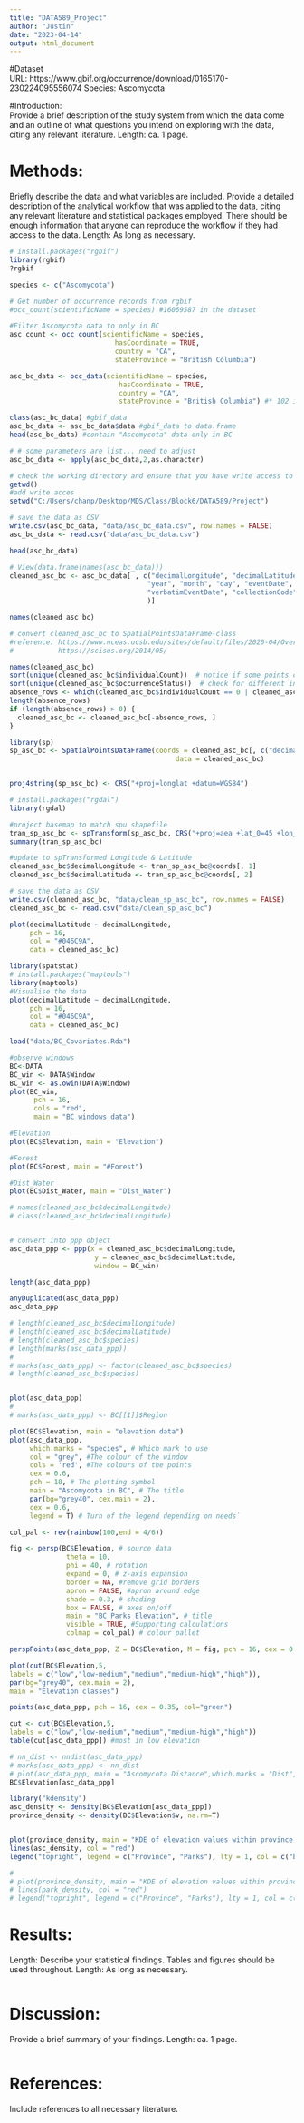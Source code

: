 ---
title: "DATA589_Project"
author: "Justin"
date: "2023-04-14"
output: html_document
---
#Dataset   
URL: https://www.gbif.org/occurrence/download/0165170-230224095556074
Species: Ascomycota



#Introduction:   
Provide a brief description of the study system from which the data come and an outline of what questions you intend on exploring with the data, citing any relevant literature. Length: ca. 1 page.

# Methods:   
Briefly describe the data and what variables are included. Provide a detailed description of the analytical workflow that was applied to the data, citing any relevant literature and statistical packages employed. There should be enough information that anyone can reproduce the workflow if they had access to the data. Length: As long as necessary.

```{r}
# install.packages("rgbif")
library(rgbif)
?rgbif

species <- c("Ascomycota")

# Get number of occurrence records from rgbif
#occ_count(scientificName = species) #16069587 in the dataset

#Filter Ascomycota data to only in BC
asc_count <- occ_count(scientificName = species,
                          hasCoordinate = TRUE,
                          country = "CA",
                          stateProvince = "British Columbia")

asc_bc_data <- occ_data(scientificName = species,
                           hasCoordinate = TRUE,
                           country = "CA",
                           stateProvince = "British Columbia") #* 102 illegal points stored in attr(,“rejects”) ***

class(asc_bc_data) #gbif_data 
asc_bc_data <- asc_bc_data$data #gbif_data to data.frame
head(asc_bc_data) #contain "Ascomycota" data only in BC

```
```{r}
# # some parameters are list... need to adjust
asc_bc_data <- apply(asc_bc_data,2,as.character)

# check the working directory and ensure that you have write access to that directory
getwd()
#add write acces
setwd("C:/Users/chanp/Desktop/MDS/Class/Block6/DATA589/Project")

# save the data as CSV
write.csv(asc_bc_data, "data/asc_bc_data.csv", row.names = FALSE)
asc_bc_data <- read.csv("data/asc_bc_data.csv")

head(asc_bc_data)
```
```{r}

# View(data.frame(names(asc_bc_data)))
cleaned_asc_bc <- asc_bc_data[ , c("decimalLongitude", "decimalLatitude", "order", "family", "genus", "species", "genericName", "specificEpithet", "coordinateUncertaintyInMeters", "stateProvince", 
                                  "year", "month", "day", "eventDate", "occurrenceStatus", "class", "countryCode","country", "verbatimLocality", "taxonID", "catalogNumber", "institutionCode", "eventTime",
                                  "verbatimEventDate", "collectionCode", "gbifID", "verbatimLocality"
                                  )]
```
```{r}
names(cleaned_asc_bc)


```

```{r}
# convert cleaned_asc_bc to SpatialPointsDataFrame-class
#reference: https://www.nceas.ucsb.edu/sites/default/files/2020-04/OverviewCoordinateReferenceSystems.pdf
#           https://scisus.org/2014/05/

names(cleaned_asc_bc)
sort(unique(cleaned_asc_bc$individualCount))  # notice if some points correspond to zero abundance
sort(unique(cleaned_asc_bc$occurrenceStatus))  # check for different indications of "absent", which could be in different languages
absence_rows <- which(cleaned_asc_bc$individualCount == 0 | cleaned_asc_bc$occurrenceStatus %in% c("absent", "Absent", "ABSENT", "ausente", "Ausente", "AUSENTE"))
length(absence_rows)
if (length(absence_rows) > 0) {
  cleaned_asc_bc <- cleaned_asc_bc[-absence_rows, ]
}

library(sp)
sp_asc_bc <- SpatialPointsDataFrame(coords = cleaned_asc_bc[, c("decimalLongitude", "decimalLatitude")],
                                         data = cleaned_asc_bc)


proj4string(sp_asc_bc) <- CRS("+proj=longlat +datum=WGS84")

# install.packages("rgdal")
library(rgdal)

#project basemap to match spu shapefile
tran_sp_asc_bc <- spTransform(sp_asc_bc, CRS("+proj=aea +lat_0=45 +lon_0=-126 +lat_1=50 +lat_2=58.5 +x_0=1000000 +y_0=0 +datum=NAD83 +units=m +no_defs")) 
summary(tran_sp_asc_bc)

#update to spTransformed Longitude & Latitude 
cleaned_asc_bc$decimalLongitude <- tran_sp_asc_bc@coords[, 1]
cleaned_asc_bc$decimalLatitude <- tran_sp_asc_bc@coords[, 2]

# save the data as CSV
write.csv(cleaned_asc_bc, "data/clean_sp_asc_bc", row.names = FALSE)
cleaned_asc_bc <- read.csv("data/clean_sp_asc_bc")

plot(decimalLatitude ~ decimalLongitude,
     pch = 16,
     col = "#046C9A",
     data = cleaned_asc_bc)


```

```{r}
library(spatstat)
# install.packages("maptools")
library(maptools)
#Visualise the data
plot(decimalLatitude ~ decimalLongitude,
     pch = 16,
     col = "#046C9A",
     data = cleaned_asc_bc)

```
```{r}
load("data/BC_Covariates.Rda")

#observe windows
BC<-DATA
BC_win <- DATA$Window
BC_win <- as.owin(DATA$Window)
plot(BC_win,
      pch = 16,
      cols = "red",
      main = "BC windows data")
```

```{r}
#Elevation
plot(BC$Elevation, main = "Elevation")
```
```{r}
#Forest
plot(BC$Forest, main = "#Forest")
```

```{r}
#Dist_Water
plot(BC$Dist_Water, main = "Dist_Water")
```

```{r}
# names(cleaned_asc_bc$decimalLongitude)
# class(cleaned_asc_bc$decimalLongitude)


# convert into ppp object
asc_data_ppp <- ppp(x = cleaned_asc_bc$decimalLongitude,
                     y = cleaned_asc_bc$decimalLatitude,
                     window = BC_win)

length(asc_data_ppp)

```
```{r}
anyDuplicated(asc_data_ppp)
asc_data_ppp
```

```{r}
# length(cleaned_asc_bc$decimalLongitude)
# length(cleaned_asc_bc$decimalLatitude)
# length(cleaned_asc_bc$species)
# length(marks(asc_data_ppp))
# 
# marks(asc_data_ppp) <- factor(cleaned_asc_bc$species)
# length(cleaned_asc_bc$species)


plot(asc_data_ppp)
# 
# marks(asc_data_ppp) <- BC[[1]]$Region

```
```{r}
plot(BC$Elevation, main = "elevation data")
plot(asc_data_ppp, 
     which.marks = "species", # Which mark to use
     col = "grey", #The colour of the window
     cols = 'red', #The colours of the points
     cex = 0.6,
     pch = 18, # The plotting symbol
     main = "Ascomycota in BC", # The title
     par(bg="grey40", cex.main = 2),
     cex = 0.6,
     legend = T) # Turn of the legend depending on needs`
```

```{r}
col_pal <- rev(rainbow(100,end = 4/6))

fig <- persp(BC$Elevation, # source data
              theta = 10,
              phi = 40, # rotation
              expand = 0, # z-axis expansion
              border = NA, #remove grid borders
              apron = FALSE, #apron around edge
              shade = 0.3, # shading
              box = FALSE, # axes on/off
              main = "BC Parks Elevation", # title
              visible = TRUE, #Supporting calculations
              colmap = col_pal) # colour pallet

perspPoints(asc_data_ppp, Z = BC$Elevation, M = fig, pch = 16, cex = 0.7, col="black")

```
```{r}
plot(cut(BC$Elevation,5,
labels = c("low","low-medium","medium","medium-high","high")),
par(bg="grey40", cex.main = 2),
main = "Elevation classes")

points(asc_data_ppp, pch = 16, cex = 0.35, col="green")

cut <- cut(BC$Elevation,5,
labels = c("low","low-medium","medium","medium-high","high"))
table(cut[asc_data_ppp]) #most in low elevation

```
```{r}
# nn_dist <- nndist(asc_data_ppp)
# marks(asc_data_ppp) <- nn_dist
# plot(asc_data_ppp, main = "Ascomycota Distance",which.marks = "Dist", pch = 16)
BC$Elevation[asc_data_ppp]

library("kdensity")
asc_density <- density(BC$Elevation[asc_data_ppp])
province_density <- density(BC$Elevation$v, na.rm=T)


plot(province_density, main = "KDE of elevation values within province and park locations", xlab = "Elevation", ylab = "Density", col="blue")
lines(asc_density, col = "red")
legend("topright", legend = c("Province", "Parks"), lty = 1, col = c("blue", "red"), bty = "n")

# 
# plot(province_density, main = "KDE of elevation values within province and park locations", xlab = "Elevation", ylab = "Density", col="blue")
# lines(park_density, col = "red")
# legend("topright", legend = c("Province", "Parks"), lty = 1, col = c("blue", "red"), bty = "n")

```


# Results:   
Length: Describe your statistical findings. Tables and figures should be used throughout. Length: As long as necessary.

```{r}
```

# Discussion:   
Provide a brief summary of your findings. Length: ca. 1 page.
```{r}
```
# References:   
Include references to all necessary literature.
```{r}
```
```{r}
```
